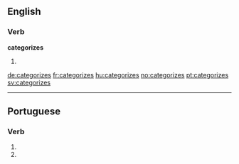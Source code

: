==English==

===Verb===
'''categorizes'''

# {{en-third-person singular of|categorize}}

[[de:categorizes]]
[[fr:categorizes]]
[[hu:categorizes]]
[[no:categorizes]]
[[pt:categorizes]]
[[sv:categorizes]]

----
==Portuguese==

===Verb===
{{head|pt|verb form}}
# {{conjugation of|categorizar||2|s|present|subjunctive|lang=pt}}
# {{conjugation of|categorizar||2|s|negative|imperative|lang=pt}}
{{rfc-auto}}